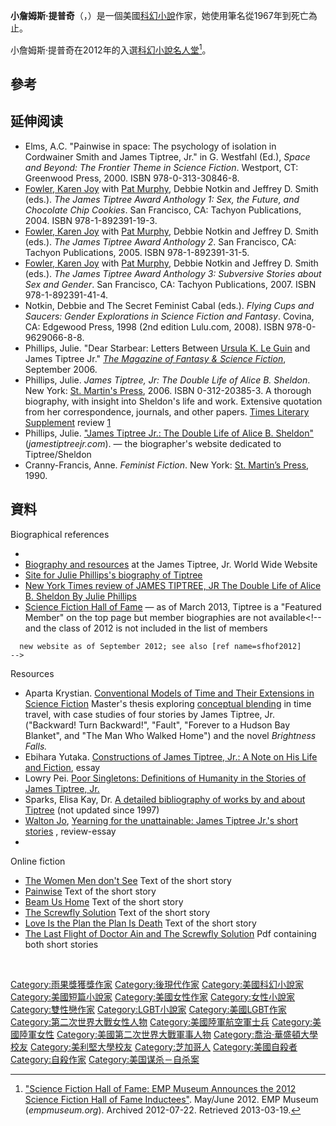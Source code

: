 {{request translation}}
'''小詹姆斯·提普奇'''（{{lang-en|'''James Tiptree, Jr'''.，本名'''Alice Bradley Sheldon'''}}，{{bd|1915年|8月24日|1987年|5月19日}}）是一個美國[[科幻小說|科幻小說]]作家，她使用筆名從1967年到死亡為止。

小詹姆斯·提普奇在2012年的入選[[科幻小說名人堂|科幻小說名人堂]]<ref name=sfhof2012>
[https://web.archive.org/web/20120722092713/http://www.empmuseum.org/exhibitions/index.asp?categoryID=203 "Science Fiction Hall of Fame: EMP Museum Announces the 2012 Science Fiction Hall of Fame Inductees"]. May/June 2012. EMP Museum (''empmuseum.org''). Archived 2012-07-22. Retrieved 2013-03-19.</ref>。

==參考==
{{reflist}}

== 延伸阅读 ==
{{refbegin}}
* Elms, A.C. "Painwise in space: The psychology of isolation in Cordwainer Smith and James Tiptree, Jr." in G. Westfahl (Ed.), ''Space and Beyond: The Frontier Theme in Science Fiction''. Westport, CT: Greenwood Press, 2000. ISBN 978-0-313-30846-8.
* [[Karen_Joy_Fowler|Fowler, Karen Joy]] with [[Pat_Murphy_(writer)|Pat Murphy]], Debbie Notkin and Jeffrey D. Smith (eds.). ''The James Tiptree Award Anthology 1: Sex, the Future, and Chocolate Chip Cookies''. San Francisco, CA: Tachyon Publications, 2004. ISBN 978-1-892391-19-3.
* [[Karen_Joy_Fowler|Fowler, Karen Joy]] with [[Pat_Murphy_(writer)|Pat Murphy]], Debbie Notkin and Jeffrey D. Smith (eds.). ''The James Tiptree Award Anthology 2''. San Francisco, CA: Tachyon Publications, 2005. ISBN 978-1-892391-31-5.
* [[Karen_Joy_Fowler|Fowler, Karen Joy]] with [[Pat_Murphy_(writer)|Pat Murphy]], Debbie Notkin and Jeffrey D. Smith (eds.). ''The James Tiptree Award Anthology 3: Subversive Stories about Sex and Gender''. San Francisco, CA: Tachyon Publications, 2007. ISBN 978-1-892391-41-4.
* Notkin, Debbie and The Secret Feminist Cabal (eds.). ''Flying Cups and Saucers: Gender Explorations in Science Fiction and Fantasy''. Covina, CA: Edgewood Press, 1998 (2nd edition Lulu.com, 2008). ISBN 978-0-9629066-8-8.
* Phillips, Julie. "Dear Starbear: Letters Between [[Ursula_K._Le_Guin|Ursula K. Le Guin]] and James Tiptree Jr." ''[[The_Magazine_of_Fantasy_&_Science_Fiction|The Magazine of Fantasy & Science Fiction]]'', September 2006.
* Phillips, Julie. ''James Tiptree, Jr: The Double Life of Alice B. Sheldon''. New York: [[St._Martin's_Press|St. Martin's Press]], 2006. ISBN 0-312-20385-3. A thorough biography, with insight into Sheldon's life and work. Extensive quotation from her correspondence, journals, and other papers. [[Times_Literary_Supplement|Times Literary Supplement]] review [http://tls.timesonline.co.uk/article/0,,25336-2399227,00.html] {{Wayback|url=http://tls.timesonline.co.uk/article/0,,25336-2399227,00.html |date=20080829170502 }}
*Phillips, Julie. [http://jamestiptreejr.com/ "James Tiptree Jr.: The Double Life of Alice B. Sheldon"] {{Wayback|url=http://jamestiptreejr.com/ |date=20210227101838 }} (''jamestiptreejr.com''). — the biographer's website dedicated to Tiptree/Sheldon
*Cranny-Francis, Anne. ''Feminist Fiction''. New York: [[St._Martin’s_Press|St. Martin’s Press]], 1990.
{{refend}}

==資料==
{{wikiquote|James Tiptree, Jr}}
{{commons category|James Tiptree}}
;Biographical references
* {{isfdb name|57}}
* [http://davidlavery.net/Tiptree/ Biography and resources]{{Wayback|url=http://davidlavery.net/Tiptree/ |date=20160303195747 }} at the James Tiptree, Jr. World Wide Website
* [http://www.julie-phillips.com/ Site for Julie Phillips's biography of Tiptree] {{Wayback|url=http://www.julie-phillips.com/ |date=20140213234131 }}
* [http://www.nytimes.com/2006/08/20/books/review/20Itzkoff.html?8bu&emc=bu New York Times review of JAMES TIPTREE, JR The Double Life of Alice B. Sheldon By Julie Phillips] {{Wayback|url=http://www.nytimes.com/2006/08/20/books/review/20Itzkoff.html?8bu&emc=bu |date=20200704032237 }}
* [https://web.archive.org/web/20130531161233/http://empmuseum.org/at-the-museum/museum-features/science-fiction-hall-of-fame.aspx Science Fiction Hall of Fame] — as of March 2013, Tiptree is a "Featured Member" on the top page but member biographies are not available<!-- and the class of 2012 is not included in the list of members
   new website as of September 2012; see also [ref name=sfhof2012]
 -->
;Resources
* Aparta Krystian. [https://web.archive.org/web/20130603160718/http://timetravel.net46.net/Aparta_Models_of_Time.pdf Conventional Models of Time and Their Extensions in Science Fiction] Master's thesis exploring [[conceptual_blending|conceptual blending]] in time travel, with case studies of four stories by James Tiptree, Jr. ("Backward! Turn Backward!", "Fault", "Forever to a Hudson Bay Blanket", and "The Man Who Walked Home") and the novel ''Brightness Falls.''
* Ebihara Yutaka. [https://web.archive.org/web/20080119040143/http://www.scifi.com/scifiction/classics/classics_archive/tiptree2/tiptree21.html Constructions of James Tiptree, Jr.: A Note on His Life and Fiction], essay
* Lowry Pei. [http://www.depauw.edu/sfs/backissues/19/pei19art.htm Poor Singletons: Definitions of Humanity in the Stories of James Tiptree, Jr.] {{Wayback|url=http://www.depauw.edu/sfs/backissues/19/pei19art.htm |date=20200723210524 }}
* Sparks, Elisa Kay, Dr. [https://web.archive.org/web/20080119040143/http://www.scifi.com/scifiction/classics/classics_archive/tiptree2/tiptree21.html A detailed bibliography of works by and about Tiptree] (not updated since 1997)
* [[Jo_Walton|Walton Jo]], [http://www.tor.com/index.php?option=com_content&view=blog&id=58604#more Yearning for the unattainable: James Tiptree Jr.'s short stories] {{Wayback|url=http://www.tor.com/index.php?option=com_content&view=blog&id=58604#more |date=20100121162658 }}, review-essay
* {{OL author|OL2677446A}}

;Online fiction
* [https://web.archive.org/web/20080119040143/http://www.scifi.com/scifiction/classics/classics_archive/tiptree2/tiptree21.html The Women Men don't See] Text of the short story
* [https://web.archive.org/web/20080217013204/http://www.scifi.com/scifiction/classics/classics_archive/tiptree4/index.html Painwise] Text of the short story
* [https://web.archive.org/web/20080208172158/http://www.scifi.com/scifiction/classics/classics_archive/tiptree3/index.html Beam Us Home] Text of the short story
* [https://web.archive.org/web/20080220093234/http://www.scifi.com/scifiction/classics/classics_archive/sheldon/sheldon1.html The Screwfly Solution] Text of the short story
* [https://web.archive.org/web/20050415031819/http://www.scifi.com/scifiction/classics/classics_archive/tiptree/tiptree1.html Love Is the Plan the Plan Is Death] Text of the short story
* [https://web.archive.org/web/20080528054512/http://mtsu32.mtsu.edu:11072/3050/Stories/Two_by_Tiptree.pdf The Last Flight of Doctor Ain and The Screwfly Solution] Pdf containing both short stories

{{Authority control}}
<br>
{{Portal bar |LGBT |科幻小說}}
{{DEFAULTSORT:Tiptree, James, Jr}}
[[Category:雨果獎獲獎作家|Category:雨果獎獲獎作家]]
[[Category:後現代作家|Category:後現代作家]]
[[Category:美國科幻小說家|Category:美國科幻小說家]]
[[Category:美國短篇小說家|Category:美國短篇小說家]]
[[Category:美國女性作家|Category:美國女性作家]]
[[Category:女性小說家|Category:女性小說家]]
[[Category:雙性戀作家|Category:雙性戀作家]]
[[Category:LGBT小說家|Category:LGBT小說家]]
[[Category:美國LGBT作家|Category:美國LGBT作家]]
[[Category:第二次世界大戰女性人物|Category:第二次世界大戰女性人物]]
[[Category:美國陸軍航空軍士兵|Category:美國陸軍航空軍士兵]]
[[Category:美國陸軍女性|Category:美國陸軍女性]]
[[Category:美國第二次世界大戰軍事人物|Category:美國第二次世界大戰軍事人物]]
[[Category:喬治·華盛頓大學校友|Category:喬治·華盛頓大學校友]]
[[Category:美利堅大學校友|Category:美利堅大學校友]]
[[Category:芝加哥人|Category:芝加哥人]]
[[Category:美國自殺者|Category:美國自殺者]]
[[Category:自殺作家|Category:自殺作家]]
[[Category:美国谋杀－自杀案|Category:美国谋杀－自杀案]]